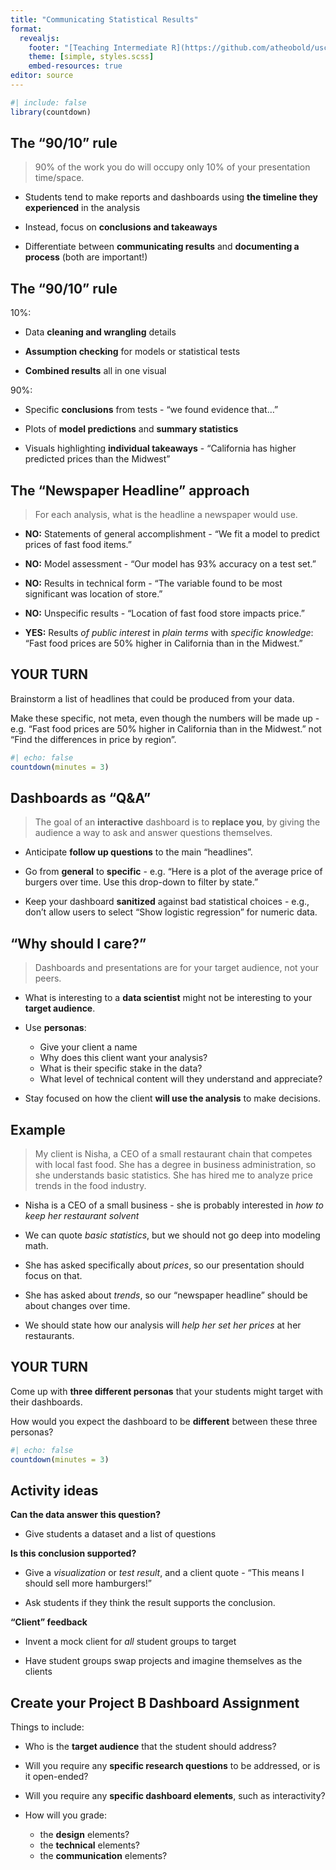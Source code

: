 ```yaml
---
title: "Communicating Statistical Results"
format: 
  revealjs:
    footer: "[Teaching Intermediate R](https://github.com/atheobold/uscots-intermediate-r)"
    theme: [simple, styles.scss]
    embed-resources: true
editor: source
---
```


```r
#| include: false
library(countdown)
```

## The "90/10" rule

> 90% of the work you do will occupy only 10% of your presentation time/space.

* Students tend to make reports and dashboards using **the timeline they experienced** in the analysis

* Instead, focus on **conclusions and takeaways**

* Differentiate between **communicating results** and **documenting a process** (both are important!)

## The "90/10" rule

10%:

* Data **cleaning and wrangling** details

* **Assumption checking** for models or statistical tests

* **Combined results** all in one visual

90%:

* Specific **conclusions** from tests - "we found evidence that..."

* Plots of **model predictions** and **summary statistics**

* Visuals highlighting **individual takeaways** - "California has higher predicted prices than the Midwest"


## The "Newspaper Headline" approach

> For each analysis, what is the headline a newspaper would use.

* **NO:** Statements of general accomplishment - "We fit a model to predict prices of fast food items."

* **NO:** Model assessment - "Our model has 93% accuracy on a test set."

* **NO:** Results in technical form - "The variable found to be most significant was location of store."

* **NO:** Unspecific results - "Location of fast food store impacts price."

* **YES:** Results *of public interest* in *plain terms* with *specific knowledge*: "Fast food prices are 50% higher in California than in the Midwest." 

## YOUR TURN

::: {.r-fit-text}
Brainstorm a list of headlines that could be produced from your data.

Make these specific, not meta, even though the numbers will be made up - e.g. "Fast food prices are 50% higher in California than in the Midwest." not "Find the differences in price by region".
:::

```r
#| echo: false
countdown(minutes = 3)
```


## Dashboards as "Q&A"

> The goal of an **interactive** dashboard is to **replace you**, by giving the audience a way to ask and answer questions themselves.

* Anticipate **follow up questions** to the main "headlines".

* Go from **general** to **specific** - e.g. "Here is a plot of the average price of burgers over time.  Use this drop-down to filter by state."

* Keep your dashboard **sanitized** against bad statistical choices - e.g., don't allow users to select "Show logistic regression" for numeric data.

## "Why should I care?"

> Dashboards and presentations are for your target audience, not your peers.

* What is interesting to a **data scientist** might not be interesting to your **target audience**.

* Use **personas**: 
    + Give your client a name
    + Why does this client want your analysis?
    + What is their specific stake in the data?
    + What level of technical content will they understand and appreciate?
    
* Stay focused on how the client **will use the analysis** to make decisions.

## Example

> My client is Nisha, a CEO of a small restaurant chain that competes with local fast food.  She has a degree in business administration, so she understands basic statistics. She has hired me to analyze price trends in the food industry.

* Nisha is a CEO of a small business - she is probably interested in *how to keep her restaurant solvent*

* We can quote *basic statistics*, but we should not go deep into modeling math.

* She has asked specifically about *prices*, so our presentation should focus on that.

* She has asked about *trends*, so our "newspaper headline" should be about changes over time.

* We should state how our analysis will *help her set her prices* at her restaurants.

## YOUR TURN

::: {.r-fit-text}
Come up with **three different personas** that your students might target with their dashboards.

How would you expect the dashboard to be **different** between these three personas?
:::

```r
#| echo: false
countdown(minutes = 3)
```

## Activity ideas

**Can the data answer this question?**

* Give students a dataset and a list of questions

**Is this conclusion supported?**

* Give a *visualization* or *test result*, and a client quote - "This means I should sell more hamburgers!"

* Ask students if they think the result supports the conclusion.

**"Client" feedback**

* Invent a mock client for *all* student groups to target

* Have student groups swap projects and imagine themselves as the clients


## Create your Project B Dashboard Assignment

Things to include:

* Who is the **target audience** that the student should address?

* Will you require any **specific research questions** to be addressed, or is it open-ended?

* Will you require any **specific dashboard elements**, such as interactivity?

* How will you grade:
    + the **design** elements?
    + the **technical** elements?
    + the **communication** elements?






